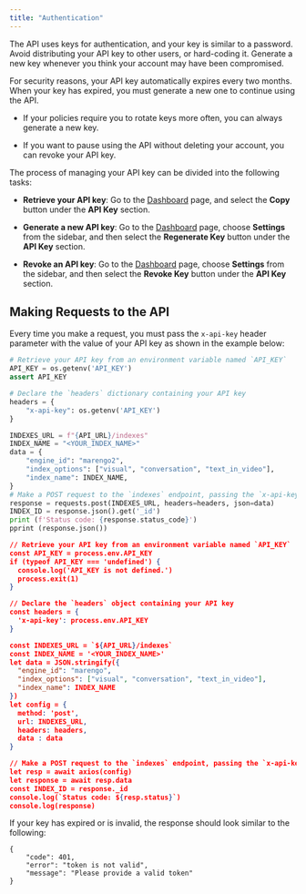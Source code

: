 ```yaml
---
title: "Authentication"
---
```


The API uses keys for authentication, and your key is similar to a password.
Avoid distributing your API key to other users, or hard-coding it. Generate a
new key whenever you think your account may have been compromised.

For security reasons, your API key automatically expires every two months. When
your key has expired, you must generate a new one to continue using the API.

<Note>

- If your policies require you to rotate keys more often, you can always
  generate a new key.

- If you want to pause using the API without deleting your account, you can
  revoke your API key.

</Note>

The process of managing your API key can be divided into the following tasks:

- **Retrieve your API key**: Go to the
  [Dashboard](https://api.twelvelabs.io/dashboard) page, and select the **Copy**
  button under the **API Key** section.

- **Generate a new API key**: Go to the
  [Dashboard](https://api.twelvelabs.io/dashboard) page, choose **Settings**
  from the sidebar, and then select the **Regenerate Key** button under the
  **API Key** section.

- **Revoke an API key**: Go to the
  [Dashboard](https://api.twelvelabs.io/dashboard) page, choose **Settings**
  from the sidebar, and then select the **Revoke Key** button under the **API
  Key** section.

## Making Requests to the API

Every time you make a request, you must pass the `x-api-key` header parameter
with the value of your API key as shown in the example below:

<CodeGroup>

```python Python
# Retrieve your API key from an environment variable named `API_KEY`
API_KEY = os.getenv('API_KEY')
assert API_KEY

# Declare the `headers` dictionary containing your API key
headers = {
    "x-api-key": os.getenv('API_KEY')
}

INDEXES_URL = f"{API_URL}/indexes"
INDEX_NAME = "<YOUR_INDEX_NAME>"
data = {
    "engine_id": "marengo2",
    "index_options": ["visual", "conversation", "text_in_video"],
    "index_name": INDEX_NAME,
}
# Make a POST request to the `indexes` endpoint, passing the `x-api-key` header parameter
response = requests.post(INDEXES_URL, headers=headers, json=data)
INDEX_ID = response.json().get('_id')
print (f'Status code: {response.status_code}')
pprint (response.json())
```

```json Node.js
// Retrieve your API key from an environment variable named `API_KEY`
const API_KEY = process.env.API_KEY
if (typeof API_KEY === 'undefined') {
  console.log('API_KEY is not defined.')
  process.exit(1)
}

// Declare the `headers` object containing your API key
const headers = {
  'x-api-key': process.env.API_KEY
}

const INDEXES_URL = `${API_URL}/indexes`
const INDEX_NAME = '<YOUR_INDEX_NAME>'
let data = JSON.stringify({
  "engine_id": "marengo",
  "index_options": ["visual", "conversation", "text_in_video"],
  "index_name": INDEX_NAME
})
let config = {
  method: 'post',
  url: INDEXES_URL,
  headers: headers,
  data : data
}

// Make a POST request to the `indexes` endpoint, passing the `x-api-key` header parameter
let resp = await axios(config)
let response = await resp.data
const INDEX_ID = response._id
console.log(`Status code: ${resp.status}`)
console.log(response)
```

</CodeGroup>

If your key has expired or is invalid, the response should look similar to the
following:

```
{
    "code": 401,
    "error": "token is not valid",
    "message": "Please provide a valid token"
}
```
